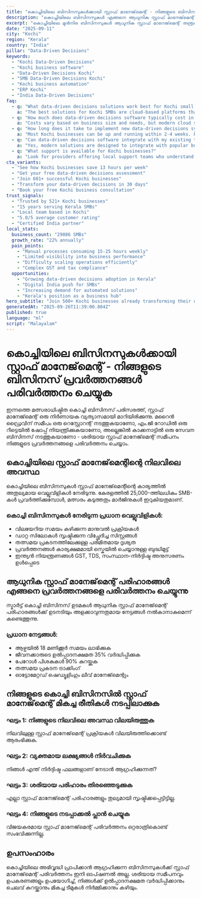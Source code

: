 ```yaml
---
title: "കൊച്ചിയിലെ ബിസിനസുകൾക്കായി സ്റ്റാഫ് മാനേജ്‌മെന്റ് - നിങ്ങളുടെ ബിസിനസ് പരിവർത്തനം"
description: "കൊച്ചിയിലെ ബിസിനസുകൾ എങ്ങനെ ആധുനിക സ്റ്റാഫ് മാനേജ്‌മെന്റ് ഉപയോഗിച്ച് ഉൽപ്പാദനക്ഷമത വർദ്ധിപ്പിക്കുന്നു എന്ന് കണ്ടെത്തുക"
excerpt: "കൊച്ചിയിലെ മുൻനിര ബിസിനസുകൾ ആധുനിക സ്റ്റാഫ് മാനേജ്‌മെന്റ് തന്ത്രങ്ങൾ ഉപയോഗിച്ച് അവരുടെ പ്രവർത്തനങ്ങൾ പരിവർത്തനം ചെയ്യുന്നു"
date: "2025-09-11"
city: "Kochi"
region: "Kerala"
country: "India"
pillar: "Data-Driven Decisions"
keywords:
  - "Kochi Data-Driven Decisions"
  - "Kochi business software"
  - "Data-Driven Decisions Kochi"
  - "SMB Data-Driven Decisions Kochi"
  - "Kochi business automation"
  - "ERP Kochi"
  - "India Data-Driven Decisions"
faq:
  - q: "What data-driven decisions solutions work best for Kochi small businesses?"
    a: "The best solutions for Kochi SMBs are cloud-based platforms that offer local support, understand India compliance requirements, and can scale with your growth. Look for solutions with proven success in Kerala."
  - q: "How much does data-driven decisions software typically cost in Kochi?"
    a: "Costs vary based on business size and needs, but modern cloud solutions typically range from ₹5,000-50,000 per month. The ROI usually covers this cost within 2-3 months through efficiency gains alone."
  - q: "How long does it take to implement new data-driven decisions systems?"
    a: "Most Kochi businesses can be up and running within 2-4 weeks. Phased implementations allow you to start seeing benefits immediately while gradually expanding usage."
  - q: "Can data-driven decisions software integrate with my existing tools?"
    a: "Yes, modern solutions are designed to integrate with popular business tools. Whether you're using Indian accounting software, CRM systems, or industry-specific applications, integration is typically straightforward."
  - q: "What support is available for Kochi businesses?"
    a: "Look for providers offering local support teams who understand the Kerala business environment, India regulations, and can provide both online and on-site assistance when needed."
cta_variants:
  - "See how Kochi businesses save 13 hours per week"
  - "Get your free data-driven decisions assessment"
  - "Join 601+ successful Kochi businesses"
  - "Transform your data-driven decisions in 30 days"
  - "Book your free Kochi business consultation"
trust_signals:
  - "Trusted by 521+ Kochi businesses"
  - "15 years serving Kerala SMBs"
  - "Local team based in Kochi"
  - "5.0/5 average customer rating"
  - "Certified India partner"
local_stats:
  business_count: "29086 SMBs"
  growth_rate: "22% annually"
  pain_points:
    - "Manual processes consuming 15-25 hours weekly"
    - "Limited visibility into business performance"
    - "Difficulty scaling operations efficiently"
    - "Complex GST and tax compliance"
  opportunities:
    - "Growing data-driven decisions adoption in Kerala"
    - "Digital India push for SMBs"
    - "Increasing demand for automated solutions"
    - "Kerala's position as a business hub"
hero_subtitle: "Join 500+ Kochi businesses already transforming their operations with smart data-driven decisions solutions."
generatedAt: "2025-09-26T11:39:00.804Z"
published: true
language: "ml"
script: "Malayalam"
---
```



# കൊച്ചിയിലെ ബിസിനസുകൾക്കായി സ്റ്റാഫ് മാനേജ്‌മെന്റ് - നിങ്ങളുടെ ബിസിനസ് പ്രവർത്തനങ്ങൾ പരിവർത്തനം ചെയ്യുക

ഇന്നത്തെ മത്സരാധിഷ്ഠിത കൊച്ചി ബിസിനസ് പരിസരത്ത്, സ്റ്റാഫ് മാനേജ്‌മെന്റ് ഒരു നിർണായക വ്യത്യാസമായി മാറിയിരിക്കുന്നു. മറൈൻ ഡ്രൈവിന് സമീപം ഒരു റെസ്റ്റോറന്റ് നടത്തുകയാണോ, എം.ജി റോഡിൽ ഒരു റീട്ടെയിൽ ഷോപ്പ് നിയന്ത്രിക്കുകയാണോ, അല്ലെങ്കിൽ കാക്കനാട്ടിൽ ഒരു സേവന ബിസിനസ് നടത്തുകയാണോ - ശരിയായ സ്റ്റാഫ് മാനേജ്‌മെന്റ് സമീപനം നിങ്ങളുടെ പ്രവർത്തനങ്ങളെ പരിവർത്തനം ചെയ്യാം.

## കൊച്ചിയിലെ സ്റ്റാഫ് മാനേജ്‌മെന്റിന്റെ നിലവിലെ അവസ്ഥ

കൊച്ചിയിലെ ബിസിനസുകൾ സ്റ്റാഫ് മാനേജ്‌മെന്റിന്റെ കാര്യത്തിൽ അതുല്യമായ വെല്ലുവിളികൾ നേരിടുന്നു. കേരളത്തിൽ 25,000-ത്തിലധികം SMB-കൾ പ്രവർത്തിക്കുമ്പോൾ, മത്സരം കടുത്തതും മാർജിനുകൾ ഇറുകിയതുമാണ്.

### കൊച്ചി ബിസിനസുകൾ നേരിടുന്ന പ്രധാന വെല്ലുവിളികൾ:
- വിലയേറിയ സമയം കഴിക്കുന്ന മാനുവൽ പ്രക്രിയകൾ
- ഡാറ്റ സിലോകൾ സൃഷ്ടിക്കുന്ന വിച്ഛേദിച്ച സിസ്റ്റങ്ങൾ
- തത്സമയ പ്രകടനത്തിലേക്കുള്ള പരിമിതമായ ദൃശ്യത
- പ്രവർത്തനങ്ങൾ കാര്യക്ഷമമായി സ്കെയിൽ ചെയ്യാനുള്ള ബുദ്ധിമുട്ട്
- ഇന്ത്യൻ നിയന്ത്രണങ്ങൾ GST, TDS, സംസ്ഥാന-നിർദ്ദിഷ്ട അനുസരണം ഉൾപ്പെടെ

<CTA />

## ആധുനിക സ്റ്റാഫ് മാനേജ്‌മെന്റ് പരിഹാരങ്ങൾ എങ്ങനെ പ്രവർത്തനങ്ങളെ പരിവർത്തനം ചെയ്യുന്നു

സ്മാർട്ട് കൊച്ചി ബിസിനസ് ഉടമകൾ ആധുനിക സ്റ്റാഫ് മാനേജ്‌മെന്റ് പരിഹാരങ്ങൾക്ക് ഉടനടിയും അളക്കാവുന്നതുമായ നേട്ടങ്ങൾ നൽകാനാകുമെന്ന് കണ്ടെത്തുന്നു.

### പ്രധാന നേട്ടങ്ങൾ:
- ആഴ്ചയിൽ 18 മണിക്കൂർ സമയം ലാഭിക്കുക
- ജീവനക്കാരുടെ ഉൽപ്പാദനക്ഷമത 35% വർദ്ധിപ്പിക്കുക
- പേറോൾ പിശകുകൾ 90% കുറയ്ക്കുക
- തത്സമയ പ്രകടന ട്രാക്കിംഗ്
- ഓട്ടോമേറ്റഡ് ഷെഡ്യൂളിംഗും ലീവ് മാനേജ്‌മെന്റും

<NewsletterSignup />

## നിങ്ങളുടെ കൊച്ചി ബിസിനസിൽ സ്റ്റാഫ് മാനേജ്‌മെന്റ് മികച്ച രീതികൾ നടപ്പിലാക്കുക

### ഘട്ടം 1: നിങ്ങളുടെ നിലവിലെ അവസ്ഥ വിലയിരുത്തുക
നിലവിലുള്ള സ്റ്റാഫ് മാനേജ്‌മെന്റ് പ്രക്രിയകൾ വിലയിരുത്തിക്കൊണ്ട് ആരംഭിക്കുക.

### ഘട്ടം 2: വ്യക്തമായ ലക്ഷ്യങ്ങൾ നിർവചിക്കുക
നിങ്ങൾ എന്ത് നിർദ്ദിഷ്ട ഫലങ്ങളാണ് നേടാൻ ആഗ്രഹിക്കുന്നത്?

### ഘട്ടം 3: ശരിയായ പരിഹാരം തിരഞ്ഞെടുക്കുക
എല്ലാ സ്റ്റാഫ് മാനേജ്‌മെന്റ് പരിഹാരങ്ങളും തുല്യമായി സൃഷ്ടിക്കപ്പെട്ടിട്ടില്ല.

### ഘട്ടം 4: നിങ്ങളുടെ നടപ്പാക്കൽ പ്ലാൻ ചെയ്യുക
വിജയകരമായ സ്റ്റാഫ് മാനേജ്‌മെന്റ് പരിവർത്തനം ഒറ്റരാത്രികൊണ്ട് സംഭവിക്കുന്നില്ല.

<RelatedPosts currentCity="Kochi" currentPillar="Staff Management" />

## ഉപസംഹാരം

കൊച്ചിയിലെ അഭിവൃദ്ധി പ്രാപിക്കാൻ ആഗ്രഹിക്കുന്ന ബിസിനസുകൾക്ക് സ്റ്റാഫ് മാനേജ്‌മെന്റ് പരിവർത്തനം ഇനി ഓപ്ഷണൽ അല്ല. ശരിയായ സമീപനവും ഉപകരണങ്ങളും ഉപയോഗിച്ച്, നിങ്ങൾക്ക് ഉൽപ്പാദനക്ഷമത വർദ്ധിപ്പിക്കാനും ചെലവ് കുറയ്ക്കാനും മികച്ച ടീമുകൾ നിർമ്മിക്കാനും കഴിയും.

<FAQ />
